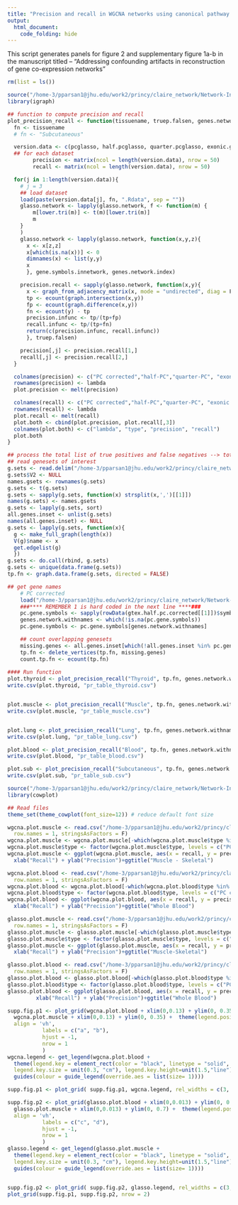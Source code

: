 ```yaml
---
title: "Precision and recall in WGCNA networks using canonical pathway databases with RIN as the known covariate"
output:
  html_document:
    code_folding: hide
---
```



This script generates panels for figure 2 and supplementary figure 1a-b in the manuscript titled -- "Addressing confounding artifacts in reconstruction of gene co-expression networks"

```r
rm(list = ls())

source("/home-3/pparsan1@jhu.edu/work2/princy/claire_network/Network-Inference/gtex_networks/src/config")
library(igraph)

## function to compute precision and recall
plot_precision_recall <- function(tissuename, truep.falsen, genes.network.index, gene.symbols.innetwork ){
  fn <- tissuename
  # fn <- "Subcutaneous"

  version.data <- c(pcglasso, half.pcglasso, quarter.pcglasso, exonic.glasso, expeff.glasso, ringlasso, gcglasso, rawglasso)
  ## for each dataset
        precision <- matrix(ncol = length(version.data), nrow = 50)
        recall <- matrix(ncol = length(version.data), nrow = 50)

  for(j in 1:length(version.data)){
    # j = 3
    ## load dataset
    load(paste(version.data[j], fn, ".Rdata", sep = ""))
    glasso.network <- lapply(glasso.network, f <- function(m) {
        m[lower.tri(m)] <- t(m)[lower.tri(m)]
        m
    }
    )
    glasso.network <- lapply(glasso.network, function(x,y,z){
      x <- x[z,z]
      x[which(is.na(x))] <- 0
      dimnames(x) <- list(y,y)
      x
      }, gene.symbols.innetwork, genes.network.index)

    precision.recall <- sapply(glasso.network, function(x,y){
      x <- graph_from_adjacency_matrix(x, mode = "undirected", diag = F, weighted = T)
      tp <- ecount(graph.intersection(x,y))
      fp <- ecount(graph.difference(x,y))
      fn <- ecount(y) - tp
      precision.infunc <- tp/(tp+fp)
      recall.infunc <- tp/(tp+fn)
      return(c(precision.infunc, recall.infunc))
      }, truep.falsen)

    precision[,j] <- precision.recall[1,]
    recall[,j] <- precision.recall[2,]
  }

  colnames(precision) <- c("PC corrected","half-PC","quarter-PC", "exonic rate", "expeff", "RIN", "gene GC%", "uncorrected")
  rownames(precision) <- lambda
  plot.precision <- melt(precision)

  colnames(recall) <- c("PC corrected","half-PC","quarter-PC", "exonic rate", "expeff", "RIN", "gene GC%", "uncorrected")
  rownames(recall) <- lambda
  plot.recall <- melt(recall)
  plot.both <- cbind(plot.precision, plot.recall[,3])
  colnames(plot.both) <- c("lambda", "type", "precision", "recall")
  plot.both
}

## process the total list of true positives and false negatives --> total gene-gene pairs from the genesets
## read genesets of interest
g.sets <- read.delim("/home-3/pparsan1@jhu.edu/work2/princy/claire_network/Network-Inference/gtex_networks/data/genesets/canonical_pathways_merged.txt", header = F, stringsAsFactors = F, row.names = 1)
g.sets$V2 <- NULL
names.gsets <- rownames(g.sets)
g.sets <- t(g.sets)
g.sets <- sapply(g.sets, function(x) strsplit(x,',')[[1]])
names(g.sets) <- names.gsets
g.sets <- lapply(g.sets, sort)
all.genes.inset <- unlist(g.sets)
names(all.genes.inset) <- NULL
g.sets <- lapply(g.sets, function(x){
  g <- make_full_graph(length(x))
  V(g)$name <- x
  get.edgelist(g)
  })
g.sets <- do.call(rbind, g.sets)
g.sets <- unique(data.frame(g.sets))
tp.fn <- graph.data.frame(g.sets, directed = FALSE)

## get gene names
    # PC corrected
    load("/home-3/pparsan1@jhu.edu/work2/princy/claire_network/Network-Inference/gtex_networks/data/gtex_half_pc_corrected.Rdata")
    ###**** REMEMBER 1 is hard coded in the next line ****###
    pc.gene.symbols <- sapply(rowData(gtex.half.pc.corrected[[1]])$symbol, function(x) x[[1]][1])
    genes.network.withnames <- which(!is.na(pc.gene.symbols))
    pc.gene.symbols <- pc.gene.symbols[genes.network.withnames]

    ## count overlapping genesets
    missing.genes <- all.genes.inset[which(!all.genes.inset %in% pc.gene.symbols)]
    tp.fn <- delete_vertices(tp.fn, missing.genes)
    count.tp.fn <- ecount(tp.fn)
    
#### Run function
plot.thyroid <- plot_precision_recall("Thyroid", tp.fn, genes.network.withnames, pc.gene.symbols)
write.csv(plot.thyroid, "pr_table_thyroid.csv")


plot.muscle <- plot_precision_recall("Muscle", tp.fn, genes.network.withnames, pc.gene.symbols)
write.csv(plot.muscle, "pr_table_muscle.csv")


plot.lung <- plot_precision_recall("Lung", tp.fn, genes.network.withnames, pc.gene.symbols)
write.csv(plot.lung, "pr_table_lung.csv")

plot.blood <- plot_precision_recall("Blood", tp.fn, genes.network.withnames, pc.gene.symbols)
write.csv(plot.blood, "pr_table_blood.csv")

plot.sub <- plot_precision_recall("Subcutaneous", tp.fn, genes.network.withnames, pc.gene.symbols)
write.csv(plot.sub, "pr_table_sub.csv")

```

```r
source("/home-3/pparsan1@jhu.edu/work2/princy/claire_network/Network-Inference/gtex_networks/src/config")
library(cowplot)

## Read files
theme_set(theme_cowplot(font_size=12)) # reduce default font size

wgcna.plot.muscle <- read.csv("/home-3/pparsan1@jhu.edu/work2/princy/claire_network/Network-Inference/gtex_networks/publication_figures/fig2/pr_table_muscle.csv", 
  row.names = 1, stringsAsFactors = F)
wgcna.plot.muscle <- wgcna.plot.muscle[-which(wgcna.plot.muscle$type %in% c("exonic rate","expeff", "gene GC%")),]
wgcna.plot.muscle$type <- factor(wgcna.plot.muscle$type, levels = c("PC corrected","half-PC","quarter-PC", "RIN", "uncorrected"))
wgcna.plot.muscle <- ggplot(wgcna.plot.muscle, aes(x = recall, y = precision, colour = type)) + geom_point(size = 0.3) + 
  xlab("Recall") + ylab("Precision")+ggtitle("Muscle - Skeletal")

wgcna.plot.blood <- read.csv("/home-3/pparsan1@jhu.edu/work2/princy/claire_network/Network-Inference/gtex_networks/publication_figures/fig2/pr_table_blood.csv", 
  row.names = 1, stringsAsFactors = F)
wgcna.plot.blood <- wgcna.plot.blood[-which(wgcna.plot.blood$type %in% c("exonic rate", "expeff", "gene GC%")),]
wgcna.plot.blood$type <- factor(wgcna.plot.blood$type, levels = c("PC corrected","half-PC","quarter-PC", "RIN", "uncorrected"))
wgcna.plot.blood <- ggplot(wgcna.plot.blood, aes(x = recall, y = precision, colour = type)) + geom_point(size = 0.3) + 
  xlab("Recall") + ylab("Precision")+ggtitle("Whole Blood")

glasso.plot.muscle <- read.csv("/home-3/pparsan1@jhu.edu/work2/princy/claire_network/Network-Inference/gtex_networks/publication_figures/fig3/pr_table_muscle.csv", 
  row.names = 1, stringsAsFactors = F)
glasso.plot.muscle <- glasso.plot.muscle[-which(glasso.plot.muscle$type %in% c("exonic rate","expeff", "gene GC%")),]
glasso.plot.muscle$type <- factor(glasso.plot.muscle$type, levels = c("PC corrected","half-PC","quarter-PC", "RIN", "uncorrected"))
glasso.plot.muscle <- ggplot(glasso.plot.muscle, aes(x = recall, y = precision, colour = type)) + geom_point(size = 0.3) + 
  xlab("Recall") + ylab("Precision")+ggtitle("Muscle-Skeletal")

glasso.plot.blood <- read.csv("/home-3/pparsan1@jhu.edu/work2/princy/claire_network/Network-Inference/gtex_networks/publication_figures/fig3/pr_table_blood.csv", 
  row.names = 1, stringsAsFactors = F)
glasso.plot.blood <- glasso.plot.blood[-which(glasso.plot.blood$type %in% c("exonic rate", "expeff", "gene GC%")),]
glasso.plot.blood$type <- factor(glasso.plot.blood$type, levels = c("PC corrected","half-PC","quarter-PC", "RIN", "uncorrected"))
glasso.plot.blood <- ggplot(glasso.plot.blood, aes(x = recall, y = precision, colour = type)) + geom_point(size = 0.3)+
         xlab("Recall") + ylab("Precision")+ggtitle("Whole Blood") 

supp.fig.p1 <- plot_grid(wgcna.plot.blood + xlim(0,0.13) + ylim(0, 0.35) + theme(legend.position="none"),
  wgcna.plot.muscle + xlim(0,0.13) + ylim(0, 0.35) +  theme(legend.position="none"),
  align = 'vh',
           labels = c("a", "b"),
           hjust = -1,
           nrow = 1
           )
wgcna.legend <- get_legend(wgcna.plot.blood +
  theme(legend.key = element_rect(color = "black", linetype = "solid", size = 0.5),
  legend.key.size = unit(0.3, "cm"), legend.key.height=unit(1.5,"line")) + 
  guides(colour = guide_legend(override.aes = list(size= 1))))

supp.fig.p1 <- plot_grid( supp.fig.p1, wgcna.legend, rel_widths = c(3, .4))

supp.fig.p2 <- plot_grid(glasso.plot.blood + xlim(0,0.013) + ylim(0, 0.7) + theme(legend.position="none"),
  glasso.plot.muscle + xlim(0,0.013) + ylim(0, 0.7) +  theme(legend.position="none"),
  align = 'vh',
           labels = c("c", "d"),
           hjust = -1,
           nrow = 1
           )
glasso.legend <- get_legend(glasso.plot.muscle +
  theme(legend.key = element_rect(color = "black", linetype = "solid", size = 0.5),
  legend.key.size = unit(0.3, "cm"), legend.key.height=unit(1.5,"line")) + 
  guides(colour = guide_legend(override.aes = list(size= 1))))


supp.fig.p2 <- plot_grid( supp.fig.p2, glasso.legend, rel_widths = c(3, .4))
plot_grid(supp.fig.p1, supp.fig.p2, nrow = 2)
```
